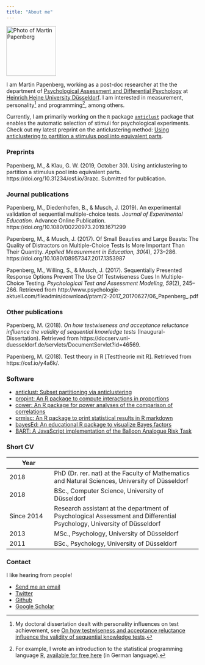 ```yaml
---
title: "About me"
---
```


<img src = "me.png" width = 130 alt = "Photo of Martin Papenberg">

I am Martin Papenberg, working as a post-doc researcher at the the 
department of [Psychological Assessment and Differential 
Psychology](http://www.psychologie.hhu.de/en/research-teams/ 
psychological-assessment-and-differential-psychology.html) at [Heinrich 
Heine University 
Düsseldorf](https://www.uni-duesseldorf.de/home/en/home.html). I am 
interested in measurement, personality[^diss] and programming[^R], 
among others.

Currently, I am primarily working on the `R` package 
[`anticlust`](https://github.com/m-Py/anticlust) package that enables 
the automatic selection of stimuli for psychological experiments. Check 
out my latest preprint on the anticlustering method: [Using 
anticlustering to partition a stimulus pool into equivalent 
parts](https://psyarxiv.com/3razc/).

### Preprints

Papenberg, M., & Klau, G. W. (2019, October 30). Using anticlustering to 
partition a stimulus pool into equivalent parts. 
https://doi.org/10.31234/osf.io/3razc. Submitted for publication.

### Journal publications

Papenberg, M., Diedenhofen, B., & Musch, J. (2019). An experimental 
validation of sequential multiple-choice tests. *Journal of Experimental 
Education*. Advance Online Publication. 
https://doi.org/10.1080/00220973.2019.1671299

Papenberg, M., & Musch, J. (2017). Of Small Beauties and Large Beasts: 
The Quality of Distractors on Multiple-Choice Tests Is More Important 
Than Their Quantity. *Applied Measurement in Education, 30*(4), 273--286.
https://doi.org/10.1080/08957347.2017.1353987

Papenberg, M., Willing, S., & Musch, J. (2017). Sequentially Presented 
Response Options Prevent The Use Of Testwiseness Cues In Multiple-Choice 
Testing. *Psychological Test and Assessment Modeling, 59*(2), 245--266.
Retrieved from http://www.psychologie-aktuell.com/fileadmin/download/ptam/2-2017_20170627/06_Papenberg_.pdf

### Other publications

Papenberg, M. (2018). *On how testwiseness and acceptance reluctance 
influence the validity of sequential knowledge tests*
(Inaugural-Dissertation). Retrieved from 
https://docserv.uni-duesseldorf.de/servlets/DocumentServlet?id=46569.

Papenberg, M. (2018). Test theory in R [Testtheorie mit R]. Retrieved 
from https://osf.io/y4a6k/.

### Software

- [anticlust: Subset partitioning via anticlustering](https://github.com/m-Py/anticlust)
- [propint: An R package to compute interactions in proportions](https://github.com/m-Py/propint)
- [cower: An R package for power analyses of the comparison of correlations](https://github.com/m-Py/cower)
- [prmisc: An R package to print statistical results in R markdown](https://github.com/m-Py/prmisc)
- [bayesEd: An educational R package to visualize Bayes factors](https://github.com/m-Py/bayesEd)
- [BART: A JavaScript implementation of the Balloon Analogue Risk Task](https://github.com/m-Py/BART)

### Short CV
| Year |  |
| ---- | ------------- | 
| 2018 | PhD (Dr. rer. nat) at the Faculty of Mathematics and Natural Sciences, University of Düsseldorf |
| 2018 | BSc., Computer Science, University of Düsseldorf |
| Since 2014 | Research assistant at the department of Psychological Assessment and Differential Psychology, University of Düsseldorf |
| 2013 | MSc., Psychology, University of Düsseldorf |
| 2011 | BSc., Psychology, University of Düsseldorf |

### Contact

I like hearing from people!

- <a href = "mailto:martin.papenberg@hhu.de">Send me an email</a>
- [Twitter](https://twitter.com/MPapenberg)
- [Github](https://github.com/m-Py)
- [Google Scholar](https://scholar.google.de/citations?user=_h33JecAAAAJ&hl=de&oi=sra)


[^diss]: My doctoral dissertation dealt with personality influences on 
test achievement, see [On how testwiseness and acceptance reluctance 
influence the validity of sequential knowledge 
tests](https://docserv.uni-duesseldorf.de/servlets/DocumentServlet?id=46569).

[^R]: For example, I wrote an introduction to the statistical 
programming language [R](https://cran.r-project.org/), [available for 
free here](https://osf.io/nghyv/) (in German language).

